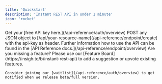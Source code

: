 ```yaml
---
title: 'Quickstart'
description: 'Instant REST API in under 1 minute'
icon: 'rocket'
---
```


<Steps>
  <Step title="Generate API KEY">
    Get your [free API key here.](/api-reference/auth/overview)
  </Step>
  <Step title="Create a resource">
    POST any JSON object to [/api/your-resource-name](/api-reference/endpoint/create) with the api-key as header. 
  </Step>
  <Step  title="Done!">
    Further information how to use the API can be found in the [API Reference docs.](/api-reference/endpoint/overview)
  </Step>
    <Step icon="heart" title="Feedback & Waitlist">
    Are you missing a feature? Please use our [Feature Board](https://insigh.to/b/instant-rest-api) to add a suggestion or upvote existing features.
    
    Consider joining our [waitlist](/api-reference/auth/overview) to get notified when we release beta/full version.
  </Step>
</Steps>